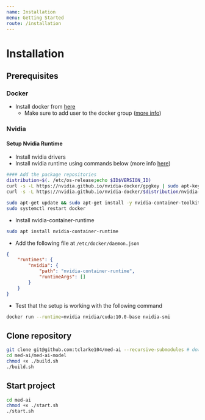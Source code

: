 ```yaml
---
name: Installation
menu: Getting Started
route: /installation
---
```


# Installation

## Prerequisites

### Docker

- Install docker from [here](https://docs.docker.com/engine/install/ubuntu/)
    - Make sure to add user to the docker group ([more info](https://docs.docker.com/engine/install/linux-postinstall/))
    
### Nvidia

#### Setup Nvidia Runtime

- Install nvidia drivers
- Install nvidia runtime using commands below (more info [here](https://github.com/NVIDIA/nvidia-docker#quickstart))

```  bash
#### Add the package repositories
distribution=$(. /etc/os-release;echo $ID$VERSION_ID)
curl -s -L https://nvidia.github.io/nvidia-docker/gpgkey | sudo apt-key add -
curl -s -L https://nvidia.github.io/nvidia-docker/$distribution/nvidia-docker.list | sudo tee /etc/apt/sources.list.d/nvidia-docker.list

sudo apt-get update && sudo apt-get install -y nvidia-container-toolkit
sudo systemctl restart docker
```

- Install nvidia-container-runtime

``` bash
sudo apt install nvidia-container-runtime 
```

- Add the following file at ```/etc/docker/daemon.json```
``` json
{
    "runtimes": {
        "nvidia": {
            "path": "nvidia-container-runtime",
            "runtimeArgs": []
        }
    }
}
```

- Test that the setup is working with the following command

``` bash
docker run --runtime=nvidia nvidia/cuda:10.0-base nvidia-smi
```
## Clone repository

``` bash
git clone git@github.com:tclarke104/med-ai --recursive-submodules # download
cd med-ai/med-ai-model
chmod +x ./build.sh
./build.sh
```

## Start project

``` bash
cd med-ai
chmod +x ./start.sh
./start.sh
```